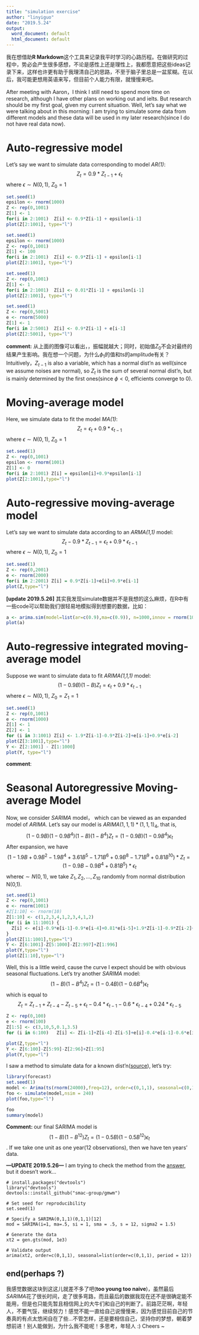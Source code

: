 ```yaml
---
title: "simulation exercise"
author: "linyiguo"
date: "2019.5.24"
output:
  word_document: default
  html_document: default
---
```

我在想借助**R Markdown**这个工具来记录我平时学习的心路历程。在做研究的过程中，势必会产生很多感想，不论是感性上还是理性上，我都愿意把这些ideas记录下来，这样也许更有助于我理清自己的思路，不至于脑子里总是一盆浆糊。在以后，我可能更想用英语来写，但目前个人能力有限，就慢慢来吧。

After meeting with Aaron，I think I still need to spend more time on research, although I have other plans on working out and ielts. But research should be my first goal, given my current situation. Well, let's say what we were talking about in this morning:
I am trying to simulate some data from different models and these data will be used in my later research(since I do not have real data now).

# Auto-regressive model
Let's say we want to simulate data corresponding to model *AR(1)*:$$Z_t = 0.9*Z_{t-1}+\epsilon_t$$
where $\epsilon\sim N(0,1)$, $Z_0=1$

```r
set.seed(1)
epsilon <- rnorm(1000)
Z <- rep(0,1001)
Z[1] <- 1
for(i in 2:1001)  Z[i] <- 0.9*Z[i-1] + epsilon[i-1]
plot(Z[2:1001], type="l")
```
```r
set.seed(1)
epsilon <- rnorm(1000)
Z <- rep(0,1001)
Z[1] <- 100
for(i in 2:1001)  Z[i] <- 0.9*Z[i-1] + epsilon[i-1]
plot(Z[2:1001], type="l")
```

```r
set.seed(1)
Z <- rep(0,1001)
Z[1] <- 1
for(i in 2:1001)  Z[i] <- 0.01*Z[i-1] + epsilon[i-1]
plot(Z[2:1001], type="l")
```
```r
set.seed(1)
Z <- rep(0,5001)
e <- rnorm(5000)
Z[1] <- 1
for(i in 2:5001)  Z[i] <- 0.9*Z[i-1] + e[i-1]
plot(Z[2:5001], type="l")
```

**comment:** 从上面的图像可以看出，\phi的值越大，振幅就越大；同时，初始值$Z_0$不会对最终的结果产生影响。我在想一个问题，为什么$\phi_1$的值和ts的amplitude有关？Intuitively，$Z_{t-1}$ is also a variable, which has a normal dist'n as well(since we assume noises are normal), so $Z_t$ is the sum of several normal dist'n, but is mainly determined by the first ones(since $\phi<0$, efficients converge to 0).

# Moving-average model
Here, we simulate data to fit the model *MA(1)*:$$Z_t = \epsilon_t + 0.9*\epsilon_{t-1}$$
where $\epsilon \sim N(0,1)$, $Z_0=1$

```r
set.seed(1)
Z <- rep(0,1001)
epsilon <- rnorm(1001)
Z[1] <- 0
for(i in 2:1001) Z[i] = epsilon[i]+0.9*epsilon[i-1]
plot(Z[2:1001],type="l")
```

# Auto-regressive moving-average model
Let's say we want to simulate data according to an *ARMA(1,1)* model:$$Z_t-0.9*Z_{t-1}=\epsilon_t+0.9*\epsilon_{t-1}$$
where $\epsilon \sim N(0,1)$, $Z_0=1$
```r
set.seed(1)
Z <- rep(0,2001)
e <- rnorm(2000)
for(i in 2:2001) Z[i] = 0.9*Z[i-1]+e[i]+0.9*e[i-1]
plot(Z,type="l")
```

**[update 2019.5.26]** 其实我发现simulate数据并不是我想的这么麻烦，在R中有一些code可以帮助我们很轻易地模拟得到想要的数据，比如：
```r
a <- arima.sim(model=list(ar=c(0.9),ma=c(0.9)), n=1000,innov = rnorm(1000))
plot(a)
```

# Auto-regressive integrated moving-average model
Suppose we want to simulate data to fit *ARIMA(1,1,1)* model:$$(1-0.9B)(1-B)Z_t=\epsilon_t+0.9*\epsilon_{t-1}$$
where $\epsilon\sim N(0,1)$, $Z_0=Z_1=1$
```r
set.seed(1)
Z <- rep(0,1001)
e <- rnorm(1000)
Z[1] <- 1
Z[2] <- 1
for (i in 3:1001) Z[i] <- 1.9*Z[i-1]-0.9*Z[i-2]+e[i-1]+0.9*e[i-2]
plot(Z[3:1001],type="l")
Y <- Z[2:1001] - Z[1:1000]
plot(Y, type="l")
```

**comment**: 

# Seasonal Autoregressive Moving-average Model
Now, we consider *SARIMA* model， which can be viewed as an expanded model of *ARIMA*. Let's say our model is $ARIMA(1,1,1)*(1,1,1)_4$, that is,$$(1-0.9B)(1-0.9B^4)(1-B)(1-B^4)Z_t=(1-0.9B)(1-0.9B^4)\epsilon_t$$
After expansion, we have $$(1-1.9B+0.9B^2-1.9B^4+3.61B^5-1.71B^6+0.9B^8-1.71B^9+0.81B^10)*Z_t=(1-0.9B-0.9B^4+0.81B^5)*\epsilon_t$$
where$\epsilon \sim N(0,1)$, we take $Z_1,Z_2,...,Z_{10}$ randomly from normal distribution N(0,1).
```r
set.seed(1)
Z <- rep(0,1001)
e <- rnorm(1001)
#Z[1:10] <- rnorm(10)
Z[1:10] <- c(1,2,3,4,1,2,3,4,1,2)
for (i in 11:1001) {
  Z[i] <- e[i]-0.9*e[i-1]-0.9*e[i-4]+0.81*e[i-5]+1.9*Z[i-1]-0.9*Z[i-2]+1.9*Z[i-4]-3.61*Z[i-5]+1.71*Z[i-6]-0.9*Z[i-8]+1.71*Z[i-9]-0.81*Z[i-10]
}
plot(Z[11:1001],type="l")
Y <- Z[6:1001]-Z[5:1000]-Z[2:997]+Z[1:996]
plot(Y,type="l")
plot(Z[1:10],type="l")
```

Well, this is a little weird, cause the curve I expect should be with obvious seasonal fluctuations. Let's try another *SARIMA* model: $$(1-B)(1-B^4)Z_t=(1-0.4B)(1-0.6B^4)\epsilon_t$$
which is equal to $$Z_t=Z_{t-1}+Z_{t-4}-Z_{t-5}+\epsilon_t-0.4*\epsilon_{t-1}-0.6*\epsilon_{t-4}+0.24*\epsilon_{t-5}$$
```r
Z <- rep(0,100)
e <- rnorm(100)
Z[1:5] <- c(3,10,5,0.1,3.5)
for (i in 6:100)   Z[i] <- Z[i-1]+Z[i-4]-Z[i-5]+e[i]-0.4*e[i-1]-0.6*e[i-4]+0.24*e[i-5]

plot(Z,type="l")
Y <- Z[6:100]-Z[5:99]-Z[2:96]+Z[1:95]
plot(Y,type="l")

```

I saw a method to simulate data for a known dist'n([source](https://robjhyndman.com/hyndsight/simulating-from-a-specified-seasonal-arima-model/)), let's try:
```r
library(forecast)
set.seed(1)
model <- Arima(ts(rnorm(24000),freq=12), order=c(0,1,1), seasonal=c(0,1,1),fixed=c(theta=0.313, Theta=0.817))
foo <- simulate(model,nsim = 240)
plot(foo,type="l")

foo
summary(model)
```

**Comment: ** our final SARIMA model is $$(1-B)(1-B^{12})Z_t=(1-0.5B)(1-0.5B^{12})\epsilon_t$$. If we take one unit as one year(12 observations), then we have ten years' data.

**---UPDATE 2019.5.26---** I am trying to check the method from the [answer](https://stackoverflow.com/questions/20273104/simulating-a-basic-sarima-model-in-r), but it doesn't work...

```
# install.packages("devtools")
library("devtools")
devtools::install_github("smac-group/gmwm")

# Set seed for reproducibility
set.seed(1)

# Specify a SARIMA(0,1,1)(0,1,1)[12] 
mod = SARIMA(i=1, ma=.5, si = 1, sma = .5, s = 12, sigma2 = 1.5)

# Generate the data
xt2 = gen.gts(mod, 1e3)

# Validate output
arima(xt2, order=c(0,1,1), seasonal=list(order=c(0,1,1), period = 12))
```
## end(perhaps ?)
我感觉数据这块到这这儿就差不多了吧(**too young too naive**)，虽然最后*SARIMA*花了很长时间，走了很多弯路，而且最后的数据我现在还不是很确定能不能用，但是也只能先暂且相信网上的大牛们和自己的判断了。前路茫茫啊，年轻人，不要气馁，继续努力！感觉不能一直给自己说慢慢来，因为感觉目前自己的节奏真的有点太悠闲自在了些...不管怎样，还是要相信自己，坚持你的梦想，朝着梦想前进！别人能做到，为什么我不能呢！多思考，年轻人 :) 
Cheers ~

